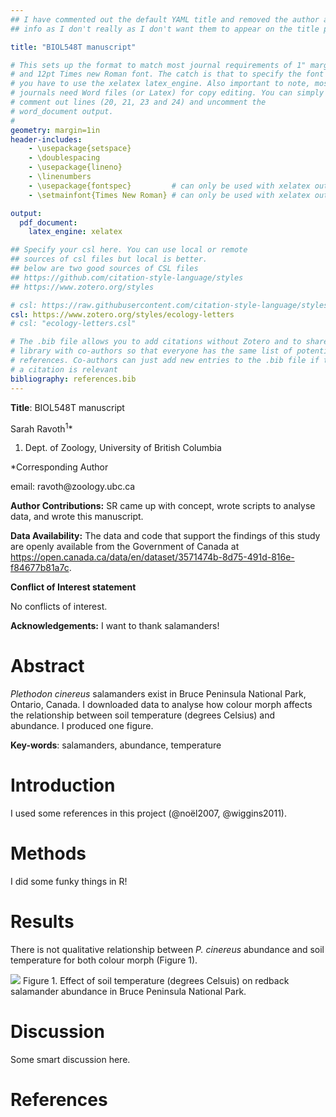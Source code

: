```yaml
---
## I have commented out the default YAML title and removed the author and data 
## info as I don't really as I don't want them to appear on the title page

title: "BIOL548T manuscript"

# This sets up the format to match most journal requirements of 1" margins
# and 12pt Times new Roman font. The catch is that to specify the font
# you have to use the xelatex latex_engine. Also important to note, most 
# journals need Word files (or Latex) for copy editing. You can simply
# comment out lines (20, 21, 23 and 24) and uncomment the 
# word_document output. 
# 
geometry: margin=1in
header-includes:
    - \usepackage{setspace}
    - \doublespacing
    - \usepackage{lineno}
    - \linenumbers
    - \usepackage{fontspec}         # can only be used with xelatex output
    - \setmainfont{Times New Roman} # can only be used with xelatex output

output:
  pdf_document:
    latex_engine: xelatex

## Specify your csl here. You can use local or remote 
## sources of csl files but local is better.
## below are two good sources of CSL files
## https://github.com/citation-style-language/styles
## https://www.zotero.org/styles

# csl: https://raw.githubusercontent.com/citation-style-language/styles/master/ecology-letters.csl
csl: https://www.zotero.org/styles/ecology-letters
# csl: "ecology-letters.csl"

# The .bib file allows you to add citations without Zotero and to share your
# library with co-authors so that everyone has the same list of potential
# references. Co-authors can just add new entries to the .bib file if they think
# a citation is relevant
bibliography: references.bib
---
```


**Title**: BIOL548T manuscript

Sarah Ravoth^1^\*

1.  Dept. of Zoology, University of British Columbia

\*Corresponding Author

email: ravoth\@zoology.ubc.ca

**Author Contributions:** SR came up with concept, wrote scripts to analyse data, and wrote this manuscript.

**Data Availability:** The data and code that support the findings of this study are openly available from the Government of Canada at <https://open.canada.ca/data/en/dataset/3571474b-8d75-491d-816e-f84677b81a7c>.

**Conflict of Interest statement**

No conflicts of interest.

**Acknowledgements:** I want to thank salamanders!

\newpage

# Abstract

*Plethodon cinereus* salamanders exist in Bruce Peninsula National Park, Ontario, Canada. I downloaded data to analyse how colour morph affects the relationship between soil temperature (degrees Celsius) and abundance. I produced one figure.

**Key-words**: salamanders, abundance, temperature

\newpage

# Introduction

I used some references in this project (@noël2007, @wiggins2011).

# Methods

I did some funky things in R!

# Results

There is not qualitative relationship between *P. cinereus* abundance and soil temperature for both colour morph (Figure 1).

![](../outputs/SoilTemp_RedBackedSalMorph_AbundanceFig_2022-10-01.png) Figure 1. Effect of soil temperature (degrees Celsuis) on redback salamander abundance in Bruce Peninsula National Park.

# Discussion

Some smart discussion here.

# References

```{=html}
<!-- this littel code block is a comment that won't show up in the knitted 
document. It is a good way to add hidden things and comments to your RMarkdown 
document. For example... -->
```
```{=html}
<!-- this little chunk of code (the ::: stuff below) forces the references to show up here. If you
don't use this then they are put at the end of the document by default -->
```
::: {#refs}
:::

```{=tex}
\vspace{-2pc}
\setlength{\parindent}{-0.5in}
\setlength{\leftskip}{-1in}
\setlength{\parskip}{8pt}
```
